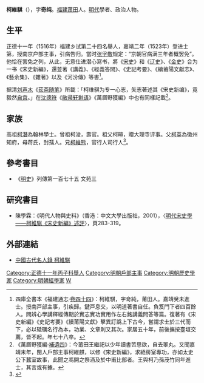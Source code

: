 {{明清人物信息框
| 姓名 = 柯維騏
| 原名 =
| 圖片名稱= 
| 圖片大小 =
| 圖片說明 = 
| 最高職務 = 南京户部主事
| 國家 = 大明 
| 爵位 =
| 籍貫 = [[福建|福建]][[興化府|興化府]][[莆田縣|莆田縣]]
| 族裔 = 
| 字號 = 字奇纯
| 室名 = 
| 諡號 = 
| 出生日期 = 弘治十年（1497年）二月初二日
| 出生地點 = 
| 逝世日期 = 萬曆二年（1574年）
| 逝世地點 = 
| 墓葬 =
| 配偶 = 娶顾氏
| 親屬 = 
| 出身 =
* 正德十一年丙子科舉人
* 嘉靖二年癸未科進士出身
| 經歷 =
| 著作 =
}}
'''柯維騏'''（{{bd|1497年||1574年||catIdx=Ke}}），字'''奇纯'''。[[福建|福建]][[莆田|莆田]]人。[[明代|明代]]學者、政治人物。

==生平==
正德十一年（1516年）福建乡试第二十四名舉人，嘉靖二年（1523年）登进士第，授南京户部主事，引病告归。當时[[张孚敬|张孚敬]]规定：“京朝官病满三年者概罢免”。他恰在罢免之列，从此，无意仕进潜心寫书，將《[[宋史|宋史]]》和《[[辽史|辽史]]》、《[[金史|金史]]》合为一书《宋史新編》，還並著《講義》、《經義答問》、《史記考要》、《續莆陽文獻志》、《藝余集》、《雜著》以及《河汾傳》等書<ref>四庫全書本《福建通志·[[s:福建通志_(四庫全書本)/卷44|卷四十四]]》：柯維騏，字竒純，莆田人。嘉靖癸未進士。授南戸部主事，引疾歸。鍵戸息交，以明道著書自任。負笈門下者四百餘人。問辨心學講釋經傳期於實志實功實用作左右銘講義問答等篇。復著有《宋史新編》《史記考要》《續莆陽文獻》擊異訂譌上下古今，嘗謂求士於三代而下，必以砥礪名行為本，功業、文章則又其次。家居五十年，前後撫按臺垣交薦，皆不起。年七十八卒。</ref>。

据清[[刘声木|刘声木]]《[[苌斋随笔|苌斋随笔]]》所載：「柯维骐为专一心志，矢志著述其《宋史新编》，竟毅然[[自宫|自宫]]。」在[[沈德符|沈德符]]《[[敝帚轩剩语|敝帚轩剩语]]》《萬曆野獲編》中也有同樣記載<ref>《萬曆野獲編·[[s:萬曆野獲編/補遺四#不男|補遺四]]》：今莆田王繼祀以少年讀書苦思欲，自去睪丸。又聞嘉靖末年，閩人戶部主事柯維麒，以修《宋史新編》，求絕房室專功，亦如太史公下蠶室故事，此聞之馮開之祭酒及於中甫比部者。王與柯乃孫茂竹同年進士，其言或有據。</ref>。

== 家族 ==
高祖[[柯潛|柯潛]]為翰林學士。曾祖柯浚，壽官。祖父柯暄，贈大理寺评事。父[[柯英|柯英]]為徽州知府，母蒋氏，封孺人。兄[[柯維熊|柯維熊]]，官行人司行人<ref>{{Cite book|title=天一阁藏明代科举录选刊 登科录 点校本|last=龚延明主编|first=|publisher=宁波出版社|year=2016|isbn=978-7-5526-2320-8|location=宁波|pages=|quote=《天一閣藏明代科舉錄選刊.登科錄》之《嘉靖二年癸未科進士登科録》}}</ref>。

==參考書目==
{{reflist}}
* 《[[明史|明史]]》列傳第一百七十五 文苑三

==研究書目==
*陳學霖：《明代人物與史料》（香港：中文大學出版社，2001），〈[http://books.google.com.hk/books?id=8TCIyavakf8C&pg=PP14&dq=%E4%B8%AD%E6%96%87%E5%A4%A7%E5%AD%B8%E5%87%BA%E7%89%88%E7%A4%BE&hl=zh-TW&sa=X&ei=w8ThULb7CYuaiAf0mIDwDg&ved=0CGwQ6AEwCThG 明代宋史學——柯維騏《宋史新編》述評]〉，頁283-319。

==外部連結==
*[http://www.gg-art.com/dictionary/dcontent_b.php?bookid=34&name=%AC_&columns=3&bookdetailid=66291 中國古代名人錄 柯維騏] {{Wayback|url=http://www.gg-art.com/dictionary/dcontent_b.php?bookid=34&name=%AC_&columns=3&bookdetailid=66291 |date=20190608112402 }}

{{嘉靖二年癸未科殿試金榜}}
{{DEFAULTSORT:Ke柯}}
[[Category:正德十一年丙子科舉人|Category:正德十一年丙子科舉人]]
[[Category:明朝戶部主事|Category:明朝戶部主事]]
[[Category:明朝歷史學家|Category:明朝歷史學家]]
[[Category:明朝經學家|Category:明朝經學家]]
[[Category:莆田靈川柯氏|W]]
